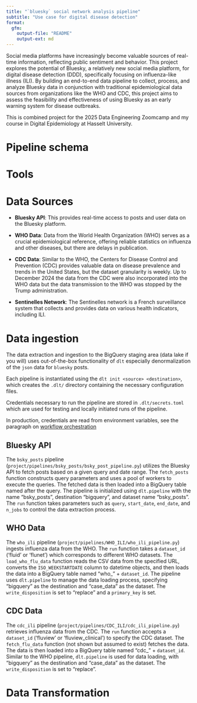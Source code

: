 ```yaml
---
title: "`bluesky` social network analysis pipeline"
subtitle: "Use case for digital disease detection"
format: 
  gfm:
    output-file: "README"
    output-ext: md
---
```


Social media platforms have increasingly become valuable sources of real-time information, reflecting public sentiment and behavior. This project explores the potential of Bluesky, a relatively new social media platform, for digital disease detection (DDD), specifically focusing on influenza-like illness (ILI). By building an end-to-end data pipeline to collect, process, and analyze Bluesky data in conjunction with traditional epidemiological data sources from organizations like the WHO and CDC, this project aims to assess the feasibility and effectiveness of using Bluesky as an early warning system for disease outbreaks.

This is combined project for the 2025 Data Engineering Zoomcamp and my course in Digital Epidemiology at Hasselt University.

# Pipeline schema

# Tools

# Data Sources

*   **Bluesky API**: This provides real-time access to posts and user data on the Bluesky platform. 

*   **WHO Data**: Data from the World Health Organization (WHO) serves as a crucial epidemiological reference, offering reliable statistics on influenza and other diseases, but there are delays in publication.

*   **CDC Data**: Similar to the WHO, the Centers for Disease Control and Prevention (CDC) provides valuable data on disease prevalence and trends in the United States, but the dataset granularity is weekly. Up to December 2024 the data from the CDC were also incorporated into the WHO data but the data transmission to the WHO was stopped by the Trump administration.

*   **Sentinelles Network**: The Sentinelles network is a French surveillance system that collects and provides data on various health indicators, including ILI.

# Data ingestion

The data extraction and ingestion to the BigQuery staging area (data lake if you will) uses out-of-the-box functionality of `dlt` especially denormalization of the `json` data for `bluesky` posts. 

Each pipeline is instantiated using the `dlt init <source> <destination>`, which creates the `.dlt/` directory containing the necessary configuration files.

Credentials necessary to run the pipeline are stored in `.dlt/secrets.toml` which are used for testing and locally initiated runs of the pipeline.

In production, credentials are read from environment variables, see the paragraph on [workflow orchestration]()

## Bluesky API

The `bsky_posts` pipeline (`project/pipelines/bsky_posts/bsky_post_pipeline.py`) utilizes the Bluesky API to fetch posts based on a given query and date range. The `fetch_posts` function constructs query parameters and uses a pool of workers to execute the queries. The fetched data is then loaded into a BigQuery table named after the query.  The pipeline is initialized using `dlt.pipeline` with the name "bsky_posts", destination "bigquery", and dataset name "bsky_posts". The `run` function takes parameters such as `query`, `start_date`, `end_date`, and `n_jobs` to control the data extraction process.

## WHO Data

The `who_ili` pipeline (`project/pipelines/WHO_ILI/who_ili_pipeline.py`) ingests influenza data from the WHO. The `run` function takes a `dataset_id` ('fluid' or 'flunet') which corresponds to different WHO datasets. The `load_who_flu_data` function reads the CSV data from the specified URL, converts the `ISO_WEEKSTARTDATE` column to datetime objects, and then loads the data into a BigQuery table named "who_" + `dataset_id`. The pipeline uses `dlt.pipeline` to manage the data loading process, specifying "bigquery" as the destination and "case_data" as the dataset. The `write_disposition` is set to "replace" and a `primary_key` is set.

## CDC Data

The `cdc_ili` pipeline (`project/pipelines/CDC_ILI/cdc_ili_pipeline.py`) retrieves influenza data from the CDC. The `run` function accepts a `dataset_id` ('fluview' or 'fluview_clinical') to specify the CDC dataset. The `fetch_flu_data` function (not shown but assumed to exist) fetches the data. The data is then loaded into a BigQuery table named "cdc_" + `dataset_id`. Similar to the WHO pipeline, `dlt.pipeline` is used for data loading, with "bigquery" as the destination and "case_data" as the dataset. The `write_disposition` is set to "replace".

# Data Transformation